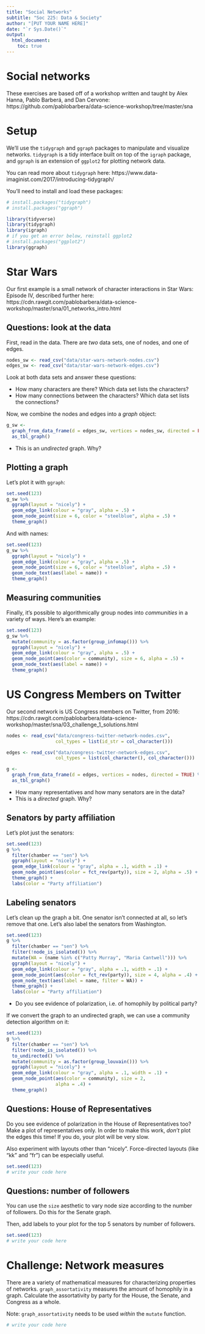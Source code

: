 ```yaml
---
title: "Social Networks"
subtitle: "Soc 225: Data & Society"
author: "[PUT YOUR NAME HERE]"
date: "`r Sys.Date()`"
output: 
  html_document:
    toc: true
---
```


# Social networks

These exercises are based off of a workshop written and taught by Alex Hanna, Pablo Barberá, and Dan Cervone: https://github.com/pablobarbera/data-science-workshop/tree/master/sna

# Setup

We'll use the `tidygraph` and `ggraph` packages to manipulate and visualize networks. `tidygraph` is a tidy interface built on top of the `igraph` package, and `ggraph` is an extension of `ggplot2` for plotting network data.

You can read more about `tidygraph` here: https://www.data-imaginist.com/2017/introducing-tidygraph/

You'll need to install and load these packages: 

```r
# install.packages("tidygraph")
# install.packages("ggraph")

library(tidyverse)
library(tidygraph)
library(igraph)
# if you get an error below, reinstall ggplot2
# install.packages("ggplot2")
library(ggraph)
```

# Star Wars

Our first example is a small network of character interactions in Star Wars: Episode IV, described further here: https://cdn.rawgit.com/pablobarbera/data-science-workshop/master/sna/01_networks_intro.html

## Questions: look at the data

First, read in the data. There are *two* data sets, one of nodes, and one of edges.

```r
nodes_sw <- read_csv("data/star-wars-network-nodes.csv") 
edges_sw <- read_csv("data/star-wars-network-edges.csv") 
```

Look at both data sets and answer these questions: 

- How many characters are there? Which data set lists the characters?
- How many connections between the characters? Which data set lists the connections?

Now, we combine the nodes and edges into a *graph* object: 

```r
g_sw <- 
  graph_from_data_frame(d = edges_sw, vertices = nodes_sw, directed = FALSE) %>%
  as_tbl_graph()
```

- This is an *undirected* graph. Why?


## Plotting a graph

Let's plot it with `ggraph`: 

```r
set.seed(123)
g_sw %>%
  ggraph(layout = "nicely") + 
  geom_edge_link(colour = "gray", alpha = .5) + 
  geom_node_point(size = 6, color = "steelblue", alpha = .5) + 
  theme_graph() 

```

And with names: 

```r
set.seed(123)
g_sw %>%
  ggraph(layout = "nicely") + 
  geom_edge_link(colour = "gray", alpha = .5) + 
  geom_node_point(size = 6, color = "steelblue", alpha = .5) + 
  geom_node_text(aes(label = name)) +
  theme_graph()
```

## Measuring communities

Finally, it's possible to algorithmically group nodes into *communities* in a variety of ways. Here's an example: 

```r
set.seed(123)
g_sw %>%
  mutate(community = as.factor(group_infomap())) %>%
  ggraph(layout = "nicely") + 
  geom_edge_link(colour = "gray", alpha = .5) + 
  geom_node_point(aes(color = community), size = 6, alpha = .5) + 
  geom_node_text(aes(label = name)) +
  theme_graph()

```

# US Congress Members on Twitter

Our second network is US Congress members on Twitter, from 2016: https://cdn.rawgit.com/pablobarbera/data-science-workshop/master/sna/03_challenge_1_solutions.html

```r
nodes <- read_csv("data/congress-twitter-network-nodes.csv", 
                  col_types = list(id_str = col_character()))

edges <- read_csv("data/congress-twitter-network-edges.csv", 
                  col_types = list(col_character(), col_character()))

g <- 
  graph_from_data_frame(d = edges, vertices = nodes, directed = TRUE) %>%
  as_tbl_graph()
```

- How many representatives and how many senators are in the data?
- This is a *directed* graph. Why?

## Senators by party affiliation

Let's plot just the senators: 

```r
set.seed(123)
g %>% 
  filter(chamber == "sen") %>%
  ggraph(layout = "nicely") + 
  geom_edge_link(colour = "gray", alpha = .1, width = .1) +
  geom_node_point(aes(color = fct_rev(party)), size = 2, alpha = .5) + 
  theme_graph() +
  labs(color = "Party affiliation")

```

## Labeling senators

Let's clean up the graph a bit. One senator isn't connected at all, so let's remove that one. Let's also label the senators from Washington.

```r
set.seed(123)
g %>%
  filter(chamber == "sen") %>%
  filter(!node_is_isolated()) %>%
  mutate(WA = (name %in% c("Patty Murray", "Maria Cantwell"))) %>%
  ggraph(layout = "nicely") + 
  geom_edge_link(colour = "gray", alpha = .1, width = .1) + 
  geom_node_point(aes(color = fct_rev(party)), size = 4, alpha = .4) + 
  geom_node_text(aes(label = name, filter = WA)) +
  theme_graph() +
  labs(color = "Party affiliation")
```

- Do you see evidence of polarization, i.e. of homophily by political party?

If we convert the graph to an undirected graph, we can use a community detection algorithm on it: 

```r
set.seed(123)
g %>%
  filter(chamber == "sen") %>%
  filter(!node_is_isolated()) %>%
  to_undirected() %>%
  mutate(community = as.factor(group_louvain())) %>%
  ggraph(layout = "nicely") + 
  geom_edge_link(colour = "gray", alpha = .1, width = .1) + 
  geom_node_point(aes(color = community), size = 2,
                  alpha = .4) +
  theme_graph()
```

## Questions: House of Representatives

Do you see evidence of polarization in the House of Representatives too? Make a plot of representatives only. In order to make this work, *don't* plot the edges this time! If you do, your plot will be very slow. 

Also experiment with layouts other than "nicely". Force-directed layouts (like "kk" and "fr") can be especially useful.

```r
set.seed(123)
# write your code here

```

## Questions: number of followers

You can use the `size` aesthetic to vary node size according to the number of followers. Do this for the Senate graph. 

Then, add labels to your plot for the top 5 senators by number of followers.

```r
set.seed(123)
# write your code here

```

# Challenge: Network measures

There are a variety of mathematical measures for characterizing properties of networks. `graph_assortativity` measures the amount of homophily in a graph. Calculate the assortativity by party for the House, the Senate, and Congress as a whole. 

Note: `graph_assortativity` needs to be used *within* the `mutate` function.

```r
# write your code here
```

